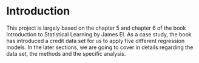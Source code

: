 # Introduction

This project is largely based on the chapter 5 and chapter 6 of the book Introduction to Statistical Learning by James El. As a case study, the book has introduced a credit data set for us to apply five different regression models. In the later sections, we are going to cover in details regarding the data set, the methods and the specific analysis.
